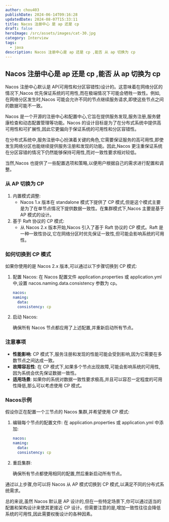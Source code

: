 ```yaml
---
author: chou403
publishDate: 2024-06-14T09:16:28
updatedDate: 2024-08-07T15:33:11
title: Nacos 注册中心 是 ap 还是 cp
draft: false
heroImage: /src/assets/images/cat-30.jpg
category: Interview
tags:
  - java
description: Nacos 注册中心是 ap 还是 cp ,能否 从 ap 切换为 cp
---
```


## Nacos 注册中心是 ap 还是 cp ,能否 从 ap 切换为 cp

Nacos 注册中心默认是 AP(可用性和分区容错性)设计的。这意味着在网络分区的情况下,Nacos 优先保证系统的可用性,而在极端情况下可能会牺牲一致性。例如,在网络分区发生时,Nacos 可能会允许不同的节点继续服务请求,即使这些节点之间的数据可能不一致。

Nacos 是一个开源的注册中心和配置中心,它旨在提供服务发现,服务注册,服务健康检查和动态配置管理等功能。Nacos 的设计目标是为了在分布式系统中提供高可用性和可扩展性,因此它更偏向于保证系统的可用性和分区容错性。

在分布式系统中,服务注册中心扮演着关键的角色,它需要保证服务的高可用性,即使发生网络分区也能继续提供服务注册和发现的功能。因此,Nacos 更注重保证系统在分区容错的情况下仍然能够保持可用性,而对一致性要求相对较低。

当然,Nacos 也提供了一些配置选项和策略,以便用户根据自己的需求进行配置和调整。

### 从 AP 切换为 CP

1. 内置模式调整:
   - Nacos 1.x 版本在 standalone 模式下提供了 CP 模式,但是这个模式主要是为了在单节点情况下提供数据一致性。在集群模式下,Nacos 主要是基于 AP 模式的设计。
2. 基于 Raft 协议的 CP 模式:
   - 从 Nacos 2.x 版本开始,Nacos 引入了基于 Raft 协议的 CP 模式。Raft 是一种一致性协议,它在网络分区时优先保证一致性,但可能会影响系统的可用性。

### 如何切换到 CP 模式

如果你使用的是 Nacos 2.x 版本,可以通过以下步骤切换到 CP 模式:

1. 配置 Nacos:
   在 Nacos 配置文件 application.properties 或 application.yml 中,设置 nacos.naming.data.consistency 参数为 cp。

   ```yaml
   nacos:
   naming:
     data:
     consistency: cp
   ```

2. 启动 Nacos:

   确保所有 Nacos 节点都应用了上述配置,并重新启动所有节点。

### 注意事项

- **性能影响**: CP 模式下,服务注册和发现的性能可能会受到影响,因为它需要在多数节点之间达成一致。
- **故障容忍性**: 在 CP 模式下,如果多个节点出现故障,可能会影响系统的可用性,因为系统会优先保证数据一致性。
- **适用场景**: 如果你的系统对数据一致性要求极高,并且可以容忍一定程度的可用性降低,那么可以考虑使用 CP 模式。

### Nacos示例

假设你正在配置一个三节点的 Nacos 集群,并希望使用 CP 模式:

1. 编辑每个节点的配置文件:
   在 application.properties 或 application.yml 中添加:

   ```yaml
   nacos:
   naming:
     data:
     consistency: cp
   ```

2. 重启集群:

   确保所有节点都使用相同的配置,然后重新启动所有节点。

通过以上步骤,你可以将 Nacos 从 AP 模式切换到 CP 模式,以满足不同的分布式系统需求。

总的来说,虽然 Nacos 默认是 AP 设计的,但在一些特定场景下,你可以通过适当的配置和架构设计来使其更接近 CP 设计。但需要注意的是,增加一致性往往会降低系统的可用性,因此需要权衡设计的各种因素。
